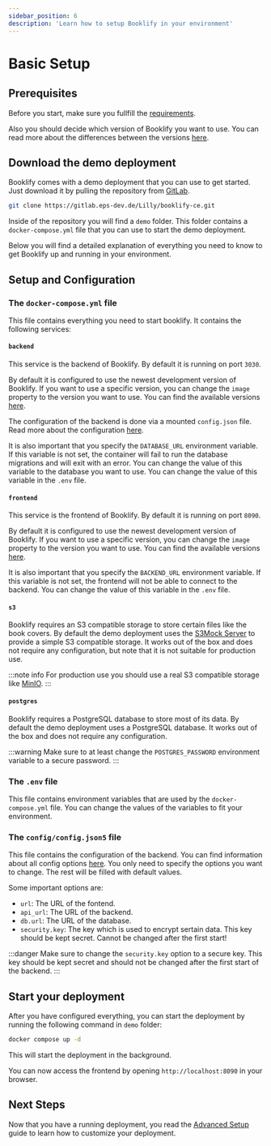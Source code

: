 ```yaml
---
sidebar_position: 6
description: 'Learn how to setup Booklify in your environment'
---
```


# Basic Setup

## Prerequisites

Before you start, make sure you fullfill the [requirements](requirements).

Also you should decide which version of Booklify you want to use.
You can read more about the differences between the versions [here](versions).

## Download the demo deployment

Booklify comes with a demo deployment that you can use to get started.
Just download it by pulling the repository from [GitLab](https://gitlab.eps-dev.de/Lilly/booklify-ce).

```bash
git clone https://gitlab.eps-dev.de/Lilly/booklify-ce.git
```

Inside of the repository you will find a `demo` folder.
This folder contains a `docker-compose.yml` file that you can use to start the demo deployment.

Below you will find a detailed explanation of everything you need to know to get Booklify up and running in your environment.

## Setup and Configuration

### The `docker-compose.yml` file

This file contains everything you need to start booklify. It contains the following services:

#### `backend`
This service is the backend of Booklify. By default it is running on port `3030`.

By default it is configured to use the newest development version of Booklify.
If you want to use a specific version, you can change the `image` property to the version you want to use.
You can find the available versions [here](versions).

The configuration of the backend is done via a mounted `config.json` file. Read more about the configuration [here](#the-configconfigjson5-file).

It is also important that you specify the `DATABASE_URL` environment variable.
If this variable is not set, the container will fail to run the database migrations and will exit with an error.
You can change the value of this variable to the database you want to use.
You can change the value of this variable in the `.env` file.

#### `frontend`

This service is the frontend of Booklify. By default it is running on port `8090`.

By default it is configured to use the newest development version of Booklify.
If you want to use a specific version, you can change the `image` property to the version you want to use.
You can find the available versions [here](versions).

It is also important that you specify the `BACKEND_URL` environment variable.
If this variable is not set, the frontend will not be able to connect to the backend.
You can change the value of this variable in the `.env` file.

#### `s3`

Booklify requires an S3 compatible storage to store certain files like the book covers.
By default the demo deployment uses the [S3Mock Server](https://github.com/adobe/S3Mock) to provide a simple S3 compatible storage.
It works out of the box and does not require any configuration, but note that it is not suitable for production use.

:::note info
For production use you should use a real S3 compatible storage like [MinIO](https://min.io/).
:::

#### `postgres`

Booklify requires a PostgreSQL database to store most of its data.
By default the demo deployment uses a PostgreSQL database.
It works out of the box and does not require any configuration.

:::warning
Make sure to at least change the `POSTGRES_PASSWORD` environment variable to a secure password.
:::


### The `.env` file

This file contains environment variables that are used by the `docker-compose.yml` file.
You can change the values of the variables to fit your environment.

### The `config/config.json5` file

This file contains the configuration of the backend. You can find information about all config options [here](config).
You only need to specify the options you want to change. The rest will be filled with default values.

Some important options are:

- `url`: The URL of the fontend.
- `api_url`: The URL of the backend.
- `db.url`: The URL of the database.
- `security.key`: The key which is used to encrypt sertain data. This key should be kept secret. Cannot be changed after the first start!

:::danger
Make sure to change the `security.key` option to a secure key. This key should be kept secret and should not be changed after the first start of the backend.
:::


## Start your deployment

After you have configured everything, you can start the deployment by running the following command in `demo` folder:

```bash
docker compose up -d
```

This will start the deployment in the background.

You can now access the frontend by opening `http://localhost:8090` in your browser.

## Next Steps

Now that you have a running deployment, you read the [Advanced Setup](/) guide to learn how to customize your deployment.
